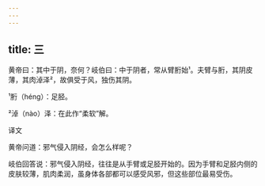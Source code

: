 ```yaml
---
---
---
```

title: 三
---




黄帝曰：其中于阴，奈何？岐伯曰：中于阴者，常从臂胻始¹。夫臂与胻，其阴皮薄，其肉淖泽²，故俱受于风，独伤其阴。

¹胻（hénɡ）：足胫。

²淖（nào）泽：在此作“柔软”解。

译文

黄帝问道：邪气侵入阴经，会怎么样呢？

岐伯回答说：邪气侵入阴经，往往是从手臂或足胫开始的。因为手臂和足胫内侧的皮肤较薄，肌肉柔润，虽身体各部都可以感受风邪，但这些部位最易受伤。